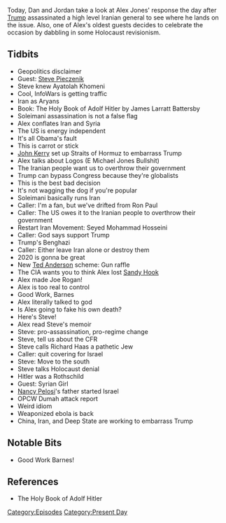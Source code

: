 {{DEFAULTSORT:
    #_EPISODE_0384:January 3, 2020
}}{{Episode
    | title           = January 3, 2020
    | caption         = Listen to this episode on [https://knowledgefight.libsyn.com/knowledge-fight-january-3-2020 Libsyn] [https://open.spotify.com/episode/1R21lzWUlq1h3qB9QemADg Spotify], Read the [[Transcript/384: January 3, 2020|Unofficial Transcript]]
    | episodeNumber   = 384
    | length          = 02:57:14
    | airDate         = January 6, 2020
    | coverageDate    = January 3, 2020
    | episodeType     = [[:Category:Present Day|Present Day]]
    | appearance      = [[Steve Pieczenik]], [[Ayatolah Khomeni]], [[James Larratt Battersby]], [[Qasem Soleimani]], [[John Kerry]], [[Seyed Mohammad Hosseini]], [[Steve Haas]], [[Syrian girl/Partisan Girl (Maram Susli)]]
    | oocDrop         = Start of I'm Alex Jones, this is 2020
    | previousEpisode = [[383: December 31, 2019]]
    | nextEpisode     = [[385: January 6, 2020]]
}}

{{Stub}}

Today, Dan and Jordan take a look at Alex Jones' response the day after [[Donald Trump|Trump]] assassinated a high level Iranian general to see where he lands on the issue. Also, one of Alex's oldest guests decides to celebrate the occasion by dabbling in some Holocaust revisionism.

==Tidbits==

*Geopolitics disclaimer
*Guest: [[Steve Pieczenik]]
*Steve knew Ayatolah Khomeni
*Cool, InfoWars is getting traffic
*Iran as Aryans
*Book: The Holy Book of Adolf Hitler by James Larratt Battersby
*Soleimani assassination is not a false flag
*Alex conflates Iran and Syria
*The US is energy independent
*It's all Obama's fault
*This is carrot or stick
*[[John Kerry]] set up Straits of Hormuz to embarrass Trump
*Alex talks about Logos (E Michael Jones Bullshit)
*The Iranian people want us to overthrow their government
*Trump can bypass Congress because they're globalists
*This is the best bad decision
*It's not wagging the dog if you're popular
*Soleimani basically runs Iran
*Caller: I'm a fan, but we've drifted from Ron Paul
*Caller: The US owes it to the Iranian people to overthrow their government
*Restart Iran Movement: Seyed Mohammad Hosseini
*Caller: God says support Trump
*Trump's Benghazi
*Caller: Either leave Iran alone or destroy them
*2020 is gonna be great
*New [[Ted Anderson]] scheme: Gun raffle
*The CIA wants you to think Alex lost [[The Sandy Hook Elementary Massacre|Sandy Hook]]
*Alex made Joe Rogan!
*Alex is too real to control
*Good Work, Barnes
*Alex literally talked to god
*Is Alex going to fake his own death?
*Here's Steve!
*Alex read Steve's memoir
*Steve: pro-assassination, pro-regime change
*Steve, tell us about the CFR
*Steve calls Richard Haas a pathetic Jew
*Caller: quit covering for Israel
*Steve: Move to the south
*Steve talks Holocaust denial
*Hitler was a Rothschild
*Guest: Syrian Girl
*[[Nancy Pelosi]]'s father started Israel
*OPCW Dumah attack report
*Weird idiom
*Weaponized ebola is back
*China, Iran, and Deep State are working to embarrass Trump

==Notable Bits==

*Good Work Barnes!

==References==

*The Holy Book of Adolf Hitler

[[Category:Episodes]]
[[Category:Present Day]]
